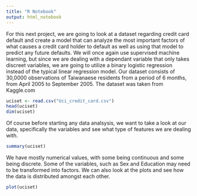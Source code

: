 ```yaml
---
title: "R Notebook"
output: html_notebook
---
```


For this next project, we are going to look at a dataset regarding credit card default and create a model that can analyze the most important factors of what causes a credit card holder to default as well as using that model to predict any future defaults. We will once again use supervised machine learning, but since we are dealing with a dependant variable that only takes discreet variables, we are going to utilize a binary logistic regression instead of the typical linear regression model. Our dataset consists of 30,0000 observations of Taiwanaese residents from a period of 6 months, from April 2005 to September 2005. The dataset was taken from Kaggle.com
```r
uciset <- read.csv("Uci_credit_card.csv")
head(uciset)
dim(uciset)
```
Of course before starting any data analsysis, we want to take a look at our data, specifically the variables and see what type of features we are dealing with. 

```r
summary(uciset)
```

We have mostly numerical values, with some being continuous and some being discrete. Some of the variables, such as Sex and Education may need to be transformed into factors. We can also look at the plots and see how the data is distributed amongst each other. 
```r
plot(uciset)
```

